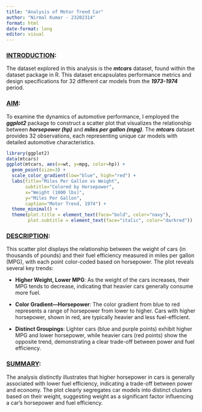 ---
title: "Analysis of Motor Trend Car"
author: "Nirmal Kumar - 23202314"
format: html
date-format: long
editor: visual
---

### [INTRODUCTION]{.underline}:

The dataset explored in this analysis is the ***mtcars*** dataset, found within the dataset package in R. This dataset encapsulates performance metrics and design specifications for 32 different car models from the ***1973-1974*** period.

### [AIM]{.underline}:

To examine the dynamics of automotive performance, I employed the ***ggplot2*** package to construct a scatter plot that visualizes the relationship between ***horsepower (hp)*** and ***miles per gallon (mpg)***. The ***mtcars*** dataset provides 32 observations, each representing unique car models with detailed automotive characteristics.

```{r, eval=TRUE, echo=FALSE, fig.height=8, fig.width=10, fig.cap="Scatter plot of MPG vs Weight", message=FALSE, warning=FALSE}
library(ggplot2)
data(mtcars)
ggplot(mtcars, aes(x=wt, y=mpg, color=hp)) +
  geom_point(size=3) +
  scale_color_gradient(low="blue", high="red") +
  labs(title="Miles Per Gallon vs Weight",
       subtitle="Colored by Horsepower",
       x="Weight (1000 lbs)",
       y="Miles Per Gallon",
       caption="Motor Trend, 1974") +
  theme_minimal() +
  theme(plot.title = element_text(face="bold", color="navy"),
        plot.subtitle = element_text(face="italic", color="darkred"))
```

### [DESCRIPTION]{.underline}**:**

This scatter plot displays the relationship between the weight of cars (in thousands of pounds) and their fuel efficiency measured in miles per gallon (MPG), with each point color-coded based on horsepower. The plot reveals several key trends:

-   **Higher Weight, Lower MPG**: As the weight of the cars increases, their MPG tends to decrease, indicating that heavier cars generally consume more fuel.

-   **Color Gradient—Horsepower**: The color gradient from blue to red represents a range of horsepower from lower to higher. Cars with higher horsepower, shown in red, are typically heavier and less fuel-efficient.

-   **Distinct Groupings**: Lighter cars (blue and purple points) exhibit higher MPG and lower horsepower, while heavier cars (red points) show the opposite trend, demonstrating a clear trade-off between power and fuel efficiency.

### [SUMMARY]{.underline}:

The analysis distinctly illustrates that higher horsepower in cars is generally associated with lower fuel efficiency, indicating a trade-off between power and economy. The plot clearly segregates car models into distinct clusters based on their weight, suggesting weight as a significant factor influencing a car's horsepower and fuel efficiency.
